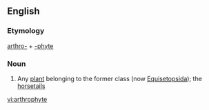 ==English==

===Etymology===
[[arthro-]] + [[-phyte]]

===Noun===
{{en-noun}}

# {{context|biology|lang=en}} Any [[plant]] belonging to the former class ''{{taxlink|Arthrophyta|class}}'' (now [[Equisetopsida]]); the [[horsetail]]s

[[vi:arthrophyte]]